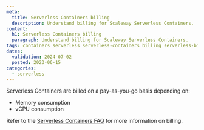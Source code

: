 ```yaml
---
meta:
  title: Serverless Containers billing
  description: Understand billing for Scaleway Serverless Containers.
content:
  h1: Serverless Containers billing
  paragraph: Understand billing for Scaleway Serverless Containers.
tags: containers serverless serverless-containers billing serverless-billing serverless-containers-billing
dates:
  validation: 2024-07-02
  posted: 2023-06-15
categories:
  - serverless
---
```


Serverless Containers are billed on a pay-as-you-go basis depending on: 

* Memory consumption
* vCPU consumption

Refer to the [Serverless Containers FAQ](/faq/serverless-containers/#how-am-i-billed-for-serverless-containers/) for more information on billing.